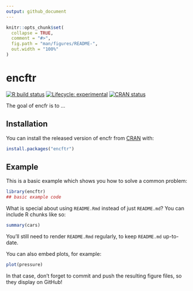```yaml
---
output: github_document
---
```


<!-- README.md is generated from README.Rmd. Please edit that file -->

```r
knitr::opts_chunk$set(
  collapse = TRUE,
  comment = "#>",
  fig.path = "man/figures/README-",
  out.width = "100%"
)
```

# encftr

<!-- badges: start -->
[![R build status](https://github.com/drdsdaniel/encftr/workflows/R-CMD-check/badge.svg)](https://github.com/drdsdaniel/encftr/actions)
[![Lifecycle: experimental](https://img.shields.io/badge/lifecycle-experimental-orange.svg)](https://www.tidyverse.org/lifecycle/#experimental)
[![CRAN status](https://www.r-pkg.org/badges/version/encftr)](https://CRAN.R-project.org/package=encftr)
<!-- badges: end -->

The goal of encfr is to ...

## Installation

You can install the released version of encfr from [CRAN](https://CRAN.R-project.org) with:

``` r
install.packages("encftr")
```

## Example

This is a basic example which shows you how to solve a common problem:

```r
library(encftr)
## basic example code
```

What is special about using `README.Rmd` instead of just `README.md`? You can include R chunks like so:

```r
summary(cars)
```

You'll still need to render `README.Rmd` regularly, to keep `README.md` up-to-date.

You can also embed plots, for example:

```r
plot(pressure)
```

In that case, don't forget to commit and push the resulting figure files, so they display on GitHub!
